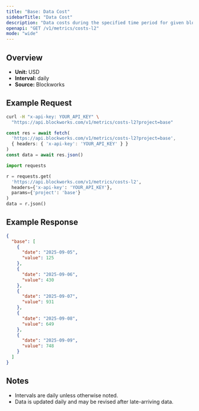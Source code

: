 ```yaml
---
title: "Base: Data Cost"
sidebarTitle: "Data Cost"
description: "Data costs during the specified time period for given blockchain."
openapi: "GET /v1/metrics/costs-l2"
mode: "wide"
---
```


## Overview

- **Unit:** USD
- **Interval:** daily
- **Source:** Blockworks

## Example Request

<CodeGroup>

```bash cURL
curl -H "x-api-key: YOUR_API_KEY" \
  "https://api.blockworks.com/v1/metrics/costs-l2?project=base"
```

```typescript TypeScript
const res = await fetch(
  'https://api.blockworks.com/v1/metrics/costs-l2?project=base',
  { headers: { 'x-api-key': 'YOUR_API_KEY' } }
)
const data = await res.json()
```

```python Python
import requests

r = requests.get(
  'https://api.blockworks.com/v1/metrics/costs-l2',
  headers={'x-api-key': 'YOUR_API_KEY'},
  params={'project': 'base'}
)
data = r.json()
```

</CodeGroup>

## Example Response

```json
{
  "base": [
    {
      "date": "2025-09-05",
      "value": 125
    },
    {
      "date": "2025-09-06",
      "value": 430
    },
    {
      "date": "2025-09-07",
      "value": 931
    },
    {
      "date": "2025-09-08",
      "value": 649
    },
    {
      "date": "2025-09-09",
      "value": 748
    }
  ]
}
```

## Notes
- Intervals are daily unless otherwise noted.
- Data is updated daily and may be revised after late-arriving data.